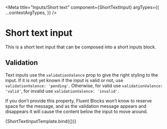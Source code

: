 

<Meta
  title="Inputs/Short text"
  component={ShortTextInput}
  argTypes={{
    ...contextArgTypes,
  }}
/>


# Short text input

This is a short text input that can be composed into a short inputs block.

## Validation

Text inputs use the `validationValence` prop to give the right styling to the
input. If it is not yet known if the input is valid or not, use
`validationValence: 'pending'`. Otherwise, for valid use
`validationValence: 'valid'`, for invalid use `validationValence: 'invalid'`.

If you don’t provide this property, Fluent Blocks won’t know to reserve space
for the message, and as the validation message appears and disappears it will
cause the content below the input to move around.

<Canvas withSource="none">
  <Story
    name="Short text"
    args={
      seed(1234) || {
        themeName: 'light',
        accentScheme: 'teams',
        textInput: {
          actionId: 'a1',
          label: [{ text: fakeTitle(fake) }],
          description: fake('{{lorem.sentence}}'),
          placeholder: fake('{{lorem.sentence}}'),
          after: { icon: 'person' },
          include: ['a2', 'a3'],
          initialValidation: {
            valence: 'pending',
            message: '',
          },
          validator: {
            validator: 'length',
            min: 2,
            invalidMessage: 'Must be at least 2 characters in length',
            validMessage: 'Great ✨',
          },
          required: true,
        },
      }
    }
  >
    {ShortTextInputTemplate.bind({})}
  </Story>
</Canvas>

<ArgsTable story="Short text" />
